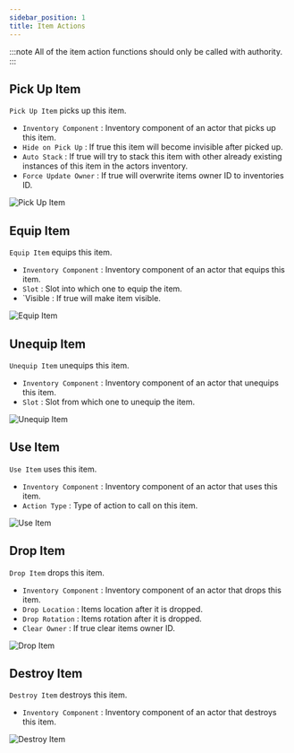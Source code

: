 ```yaml
---
sidebar_position: 1
title: Item Actions
---
```


 

:::note
All of the item action functions should only be called with authority.
:::

## Pick Up Item

`Pick Up Item` picks up this item.
*  `Inventory Component`  : Inventory component of an actor that
picks up this item.
* `Hide on Pick Up`  : If true this item will become invisible
after picked up.
* `Auto Stack`  : If true will try to stack this item with other
already existing instances of this item in the actors inventory.
* `Force Update Owner` : If true will overwrite items owner ID to
inventories ID.

![Pick Up Item](_static/img/item-actions/pick-up-item.png)

## Equip Item

`Equip Item` equips this item.
* `Inventory Component`   : Inventory component of an actor that
equips this item.
* `Slot`  : Slot into which one to equip the item.
* `Visible : If true will make item visible.

![Equip Item](_static/img/item-actions/equip-item.png)

## Unequip Item

`Unequip Item` unequips this item.
* `Inventory Component`  : Inventory component of an actor that
unequips this item.
* `Slot`  : Slot from which one to unequip the item.

![Unequip Item](_static/img/item-actions/unequip-item.png)

## Use Item

`Use Item` uses this item.
* `Inventory Component`   : Inventory component of an actor that
uses this item.
* `Action Type`  : Type of action to call on this item.

![Use Item](_static/img/item-actions/use-item.png)

## Drop Item

`Drop Item` drops this item.
* `Inventory Component`  : Inventory component of an actor that
drops this item.
* `Drop Location`  : Items location after it is dropped.
* `Drop Rotation` : Items rotation after it is dropped.
* `Clear Owner` : If true clear items owner ID.

![Drop Item](_static/img/item-actions/drop-item.png)

## Destroy Item

`Destroy Item` destroys this item.
* `Inventory Component` : Inventory component of an actor that
destroys this item.

![Destroy Item](_static/img/item-actions/destroy-item.png)